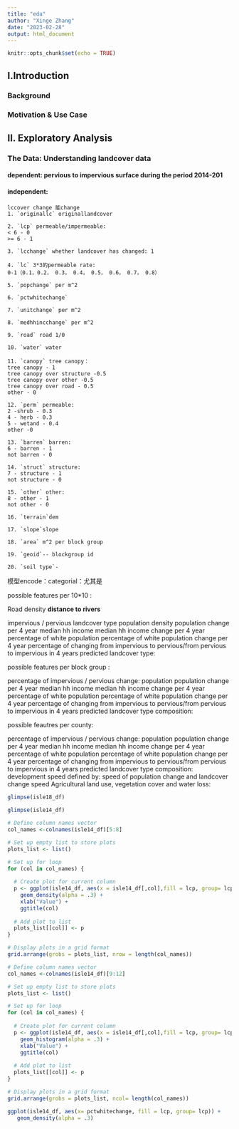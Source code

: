 ```yaml
---
title: "eda"
author: "Xinge Zhang"
date: "2023-02-28"
output: html_document
---
```


```r
knitr::opts_chunk$set(echo = TRUE)
```

## Ⅰ.Introduction

### Background

### Motivation & Use Case

## Ⅱ. Exploratory Analysis

### The Data: Understanding landcover data

#### dependent: pervious to impervious surface during the period 2014-201
#### independent:
    lccover change 能change
    1. `originallc` originallandcover
    
    2. `lcp` permeable/impermeable:
    < 6 - 0
    >= 6 - 1
    
    3. `lcchange` whether landcover has changed: 1
    
    4. `lc` 3*3的permeable rate:
    0-1（0.1，0.2， 0.3， 0.4， 0.5， 0.6， 0.7， 0.8）
    
    5. `popchange` per m^2
    
    6. `pctwhitechange`
    
    7. `unitchange` per m^2
    
    8. `medhhincchange` per m^2
    
    9. `road` road 1/0
    
    10. `water` water
    
    11. `canopy` tree canopy：
    tree canopy - 1
    tree canopy over structure -0.5
    tree canopy over other -0.5
    tree canopy over road - 0.5
    other - 0
    
    12. `perm` permeable:
    2 -shrub - 0.3
    4 - herb - 0.3
    5 - wetand - 0.4
    other -0
    
    13. `barren` barren:
    6 - barren - 1
    not barren - 0
    
    14. `struct` structure:
    7 - structure - 1
    not structure - 0
    
    15. `other` other:
    8 - other - 1
    not other - 0
    
    16. `terrain`dem
    
    17. `slope`slope
    
    18. `area` m^2 per block group
    
    19. `geoid`-- blockgroup id
    
    20. `soil type`-


模型encode：categorial：尤其是

possible features per 10*10 :

Road density
**distance to rivers**

impervious / pervious
landcover type
population density
population change per 4 year
median hh income
median hh income change per 4 year
percentage of white population
percentage of white population change per 4 year
percentage of changing from impervious to pervious/from pervious to impervious in 4 years
predicted landcover type:

possible features per block group :

percentage of impervious / pervious change:
population
population change per 4 year
median hh income
median hh income change per 4 year
percentage of white population
percentage of white population change per 4 year
percentage of changing from impervious to pervious/from pervious to impervious in 4 years
predicted landcover type composition:

possible feautres per county:

percentage of impervious / pervious change:
population
population change per 4 year
median hh income
median hh income change per 4 year
percentage of white population
percentage of white population change per 4 year
percentage of changing from impervious to pervious/from pervious to impervious in 4 years
predicted landcover type composition:
development speed defined by: speed of population change and landcover change speed
Agricultural land use, vegetation cover and water loss:


```r
glimpse(isle18_df)
```

```r

glimpse(isle14_df)
```
```r
# Define column names vector
col_names <-colnames(isle14_df)[5:8] 

# Set up empty list to store plots
plots_list <- list()

# Set up for loop
for (col in col_names) {
  
  # Create plot for current column
  p <- ggplot(isle14_df, aes(x = isle14_df[,col],fill = lcp, group= lcp)) +
    geom_density(alpha = .3) +
    xlab("Value") +
    ggtitle(col)
  
  # Add plot to list
  plots_list[[col]] <- p
}

# Display plots in a grid format
grid.arrange(grobs = plots_list, nrow = length(col_names))

```


```r
# Define column names vector
col_names <-colnames(isle14_df)[9:12] 

# Set up empty list to store plots
plots_list <- list()

# Set up for loop
for (col in col_names) {
  
  # Create plot for current column
  p <- ggplot(isle14_df, aes(x = isle14_df[,col],fill = lcp, group= lcp)) +
    geom_histogram(alpha = .3) +
    xlab("Value") +
    ggtitle(col)
  
  # Add plot to list
  plots_list[[col]] <- p
}

# Display plots in a grid format
grid.arrange(grobs = plots_list, ncol= length(col_names))

```




```r
ggplot(isle14_df, aes(x= pctwhitechange, fill = lcp, group= lcp)) +
   geom_density(alpha = .3)
```

